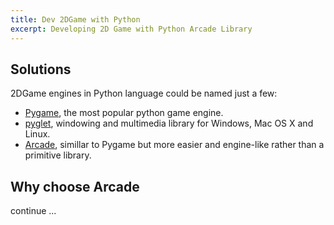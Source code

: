 ```yaml
---
title: Dev 2DGame with Python
excerpt: Developing 2D Game with Python Arcade Library
---
```



## Solutions

2DGame engines in Python language could be named just a few:

- [Pygame](https://www.pygame.org/wiki/GettingStarted), the most popular python game engine.
- [pyglet](http://pyglet.org/), windowing and multimedia library for Windows, Mac OS X and Linux.
- [Arcade](https://arcade.academy/), simillar to Pygame but more easier and engine-like rather than a primitive library.

## Why choose Arcade

continue ...